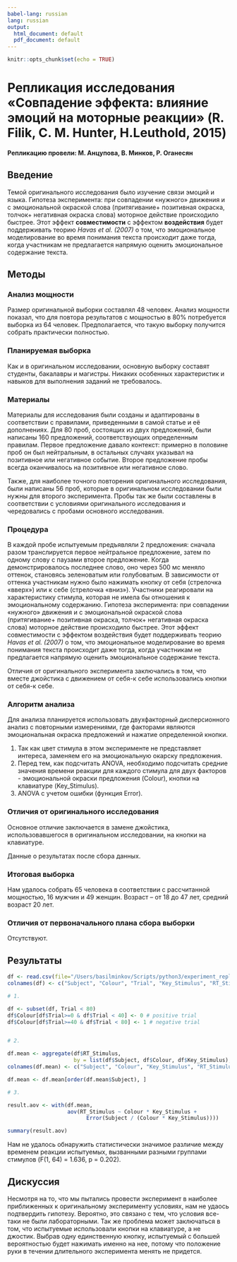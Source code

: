 ```yaml
---
babel-lang: russian
lang: russian
output:
  html_document: default
  pdf_document: default
---
```


```r
knitr::opts_chunk$set(echo = TRUE)
```

# Репликация исследования «Совпадение эффекта: влияние эмоций на моторные реакции» (R. Filik, C. M. Hunter, H.Leuthold, 2015)

#### Репликацию провели: М. Анцупова, В. Минков, Р. Оганесян

## Введение

Темой оригинального исследования было изучение связи эмоций и языка. Гипотеза эксперимента: при совпадении «нужного» движения и с эмоциональной окраской слова (притягивание+ позитивная окраска, толчок+ негативная окраска слова) моторное действие происходило быстрее. Этот эффект **совместимости** с эффектом **воздействия** будет поддерживать теорию *Havas et al. (2007)* о том, что эмоциональное моделирование во время понимания текста происходит даже тогда, когда участникам не предлагается напрямую оценить эмоциональное содержание текста.

## Методы 

### Анализ мощности

  Размер оригинальной выборки составлял 48 человек. Анализ мощности показал, что для повтора результатов с мощностью в 80% потребуется выборка из 64 человек. Предполагается, что такую выборку получится собрать практически полностью.

### Планируемая выборка

  Как и в оригинальном исследовании, основную выборку составят студенты, бакалавры и магистры. Никаких особенных характеристик и навыков для выполнения заданий не требовалось.

### Материалы

  Материалы для исследования были созданы и адаптированы в соответствии с правилами, приведенными в самой статье и её дополнениях. Для 80 проб, состоящих из двух предложений, были написаны 160 предложений, соответствующих определенным правилам. Первое предложение давало контекст: примерно в половине проб он был нейтральным, в остальных случаях указывал на позитивное или негативное событие. Второе предложение пробы всегда оканчивалось на позитивное или негативное слово. 
  
  Также, для наиболее точного повторения оригинального исследования, были написаны 56 проб, которые в оригинальном исследовании были нужны для второго эксперимента. Пробы так же были составлены в соответствии с условиями оригинального исследования и чередовались с пробами основного исследования. 

### Процедура

  В каждой пробе испытуемым предъявляли 2 предложения: сначала разом транслируется первое нейтральное предложение, затем по одному слову с паузами второе предложение. Когда демонстрировалось последнее слово, оно через 500 мс меняло оттенок, становясь зеленоватым или голубоватым. В зависимости от оттенка участникам нужно было нажимать кнопку от себя (стрелочка «вверх») или к себе (стрелочка «вниз»). 
Участники реагировали на характеристику стимула, которая не имела бы отношения к эмоциональному содержанию. 
Гипотеза эксперимента: при совпадении «нужного» движения и с эмоциональной окраской слова (притягивание+ позитивная окраска, толчок+ негативная окраска слова) моторное действие происходило быстрее. Этот эффект совместимости с эффектом воздействия будет поддерживать теорию *Havas et al. (2007)* о том, что эмоциональное моделирование во время понимания текста происходит даже тогда, когда участникам не предлагается напрямую оценить эмоциональное содержание текста.

  Отличия от оригинального эксперимента заключались в том, что вместе джойстика с движением от себя-к себе использовались кнопки от себя-к себе. 

### Алгоритм анализа

  Для анализа планируется использовать двухфакторный дисперсионного анализ с повторными измерениями, где факторами являются эмоциональная окраска предложений и нажатие определенной кнопки.
  
  1) Так как цвет стимула в этом эксперименте не представляет интереса, заменяем его на эмоциональную окарску предложения.
  2) Перед тем, как подсчитать ANOVA, необходимо подсчитать средние значения времени реакции для каждого стимула для двух факторов - эмоциональной окраски предложения (Colour), кнопки на клавиатуре (Key_Stimulus).
  3) ANOVA с учетом ошибки (функция Error).
  
### Отличия от оригинального исследования

  Основное отличие заключается в замене джойстика, использовавшегося в оригинальном исследовании, на кнопки на клавиатуре. 

  Данные о результатах после сбора данных.

### Итоговая выборка

  Нам удалось собрать 65 человека в соответствии с рассчитанной мощностью, 16 мужчин и 49 женщин. Возраст – от 18 до 47 лет, средний возраст 20 лет.

### Отличия от первоначального плана сбора выборки

  Отсутствуют.
	
## Результаты

```r

df <- read.csv(file="/Users/basilminkov/Scripts/python3/experiment_replication/output.csv", header=FALSE, sep=",")
colnames(df) <- c("Subject", "Colour", "Trial", "Key_Stimulus", "RT_Stimulus")

# 1.

df <- subset(df, Trial < 80)
df$Colour[df$Trial>=0 & df$Trial < 40] <- 0 # positive trial
df$Colour[df$Trial>=40 & df$Trial < 80] <- 1 # negative trial


# 2.

df.mean <- aggregate(df$RT_Stimulus,
                     by = list(df$Subject, df$Colour, df$Key_Stimulus), FUN = 'mean')
colnames(df.mean) <- c("Subject", "Colour", "Key_Stimulus", "RT_Stimulus")

df.mean <- df.mean[order(df.mean$Subject), ]

# 3.

result.aov <- with(df.mean,
                   aov(RT_Stimulus ~ Colour * Key_Stimulus +
                         Error(Subject / (Colour * Key_Stimulus))))

summary(result.aov)

```

  Нам не удалось обнаружить статистически значимое различие между временем реакции испытуемых, вызванными разными группами стимулов (F(1, 64) = 1.636, p = 0.202).

## Дискуссия

  Несмотря на то, что мы пытались провести эксперимент в наиболее приближенных к оригинальному эксперименту условиях, нам не удаось подтвердить гипотезу. Вероятно, это связано с тем, что условия все-таки не были лабораторными. Так же проблема может заключаться в том, что испытуемые использовали кнопки на клавиатуре, а не джостик. Выбрав одну единственную кнопку, испытуемый с большей вероятностью будет нажимать именно на нее, потому что положение руки в течении длительного эксперимента менять не придется. 